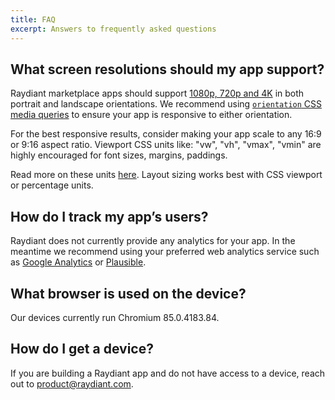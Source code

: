 ```yaml
---
title: FAQ
excerpt: Answers to frequently asked questions
---
```


## What screen resolutions should my app support?

Raydiant marketplace apps should support [1080p, 720p and 4K](/docs/marketplace/review-checklist#supported-resolutions) in both portrait and landscape orientations. We recommend using [`orientation` CSS media queries](https://developer.mozilla.org/en-US/docs/Web/CSS/@media/orientation) to ensure your app is responsive to either orientation.

For the best responsive results, consider making your app scale to any 16:9 or 9:16 aspect ratio. Viewport CSS units like: "vw", "vh", "vmax", "vmin" are highly encouraged for font sizes, margins, paddings.

Read more on these units [here](https://developer.mozilla.org/en-US/docs/Learn/CSS/Building_blocks/Values_and_units).
Layout sizing works best with CSS viewport or percentage units.

## How do I track my app’s users?

Raydiant does not currently provide any analytics for your app. In the meantime we recommend using your preferred web analytics service such as [Google Analytics](https://analytics.google.com/analytics/web/) or [Plausible](https://plausible.io/).

## What browser is used on the device?

Our devices currently run Chromium 85.0.4183.84.

## How do I get a device?

If you are building a Raydiant app and do not have access to a device, reach out to [product@raydiant.com](mailto:product@raydiant.com).
